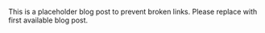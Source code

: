 This is a placeholder blog post to prevent broken links. Please replace with first available blog post.